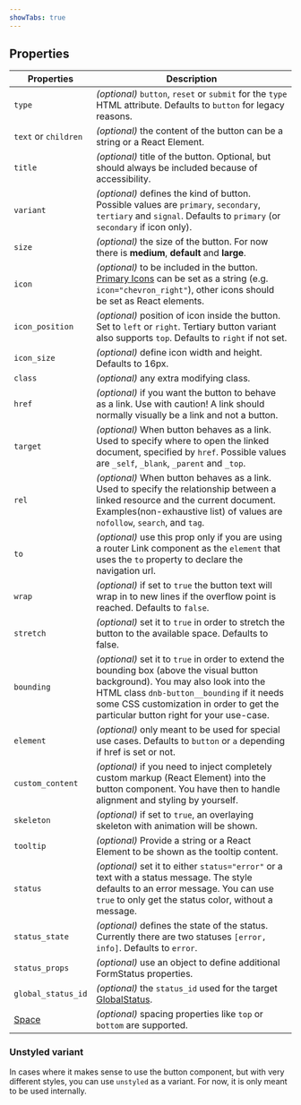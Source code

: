 ```yaml
---
showTabs: true
---
```


## Properties

| Properties                                  | Description                                                                                                                                                                                                                                                            |
| ------------------------------------------- | ---------------------------------------------------------------------------------------------------------------------------------------------------------------------------------------------------------------------------------------------------------------------- |
| `type`                                      | _(optional)_ `button`, `reset` or `submit` for the `type` HTML attribute. Defaults to `button` for legacy reasons.                                                                                                                                                     |
| `text` or `children`                        | _(optional)_ the content of the button can be a string or a React Element.                                                                                                                                                                                             |
| `title`                                     | _(optional)_ title of the button. Optional, but should always be included because of accessibility.                                                                                                                                                                    |
| `variant`                                   | _(optional)_ defines the kind of button. Possible values are `primary`, `secondary`, `tertiary` and `signal`. Defaults to `primary` (or `secondary` if icon only).                                                                                                                                   |
| `size`                                      | _(optional)_ the size of the button. For now there is **medium**, **default** and **large**.                                                                                                                                                                           |
| `icon`                                      | _(optional)_ to be included in the button. [Primary Icons](/icons/primary) can be set as a string (e.g. `icon="chevron_right"`), other icons should be set as React elements.                                                                                          |
| `icon_position`                             | _(optional)_ position of icon inside the button. Set to `left` or `right`. Tertiary button variant also supports `top`. Defaults to `right` if not set.                                                                                                                |
| `icon_size`                                 | _(optional)_ define icon width and height. Defaults to 16px.                                                                                                                                                                                                           |
| `class`                                     | _(optional)_ any extra modifying class.                                                                                                                                                                                                                                |
| `href`                                      | _(optional)_ if you want the button to behave as a link. Use with caution! A link should normally visually be a link and not a button.                                                                                                                                 |
| `target`                                    | _(optional)_ When button behaves as a link. Used to specify where to open the linked document, specified by `href`. Possible values are `_self`, `_blank`, `_parent` and `_top`.                                                                                       |
| `rel`                                       | _(optional)_ When button behaves as a link. Used to specify the relationship between a linked resource and the current document. Examples(non-exhaustive list) of values are `nofollow`, `search`, and `tag`.                                                          |
| `to`                                        | _(optional)_ use this prop only if you are using a router Link component as the `element` that uses the `to` property to declare the navigation url.                                                                                                                   |
| `wrap`                                      | _(optional)_ if set to `true` the button text will wrap in to new lines if the overflow point is reached. Defaults to `false`.                                                                                                                                         |
| `stretch`                                   | _(optional)_ set it to `true` in order to stretch the button to the available space. Defaults to false.                                                                                                                                                                |
| `bounding`                                  | _(optional)_ set it to `true` in order to extend the bounding box (above the visual button background). You may also look into the HTML class `dnb-button__bounding` if it needs some CSS customization in order to get the particular button right for your use-case. |
| `element`                                   | _(optional)_ only meant to be used for special use cases. Defaults to `button` or `a` depending if href is set or not.                                                                                                                                                 |
| `custom_content`                            | _(optional)_ if you need to inject completely custom markup (React Element) into the button component. You have then to handle alignment and styling by yourself.                                                                                                      |
| `skeleton`                                  | _(optional)_ if set to `true`, an overlaying skeleton with animation will be shown.                                                                                                                                                                                    |
| `tooltip`                                   | _(optional)_ Provide a string or a React Element to be shown as the tooltip content.                                                                                                                                                                                   |
| `status`                                    | _(optional)_ set it to either `status="error"` or a text with a status message. The style defaults to an error message. You can use `true` to only get the status color, without a message.                                                                            |
| `status_state`                              | _(optional)_ defines the state of the status. Currently there are two statuses `[error, info]`. Defaults to `error`.                                                                                                                                                   |
| `status_props`                              | _(optional)_ use an object to define additional FormStatus properties.                                                                                                                                                                                                 |
| `global_status_id`                          | _(optional)_ the `status_id` used for the target [GlobalStatus](/uilib/components/global-status).                                                                                                                                                                      |
| [Space](/uilib/components/space/properties) | _(optional)_ spacing properties like `top` or `bottom` are supported.                                                                                                                                                                                                  |

### Unstyled variant

In cases where it makes sense to use the button component, but with very different styles, you can use `unstyled` as a variant. For now, it is only meant to be used internally.
